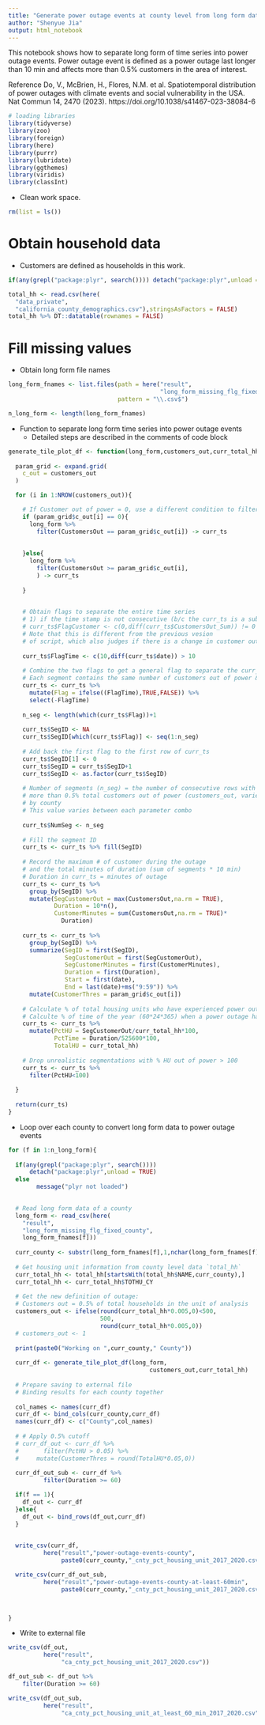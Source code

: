 ```yaml
---
title: "Generate power outage events at county level from long form data"
author: "Shenyue Jia"
output: html_notebook
---
```



This notebook shows how to separate long form of time series into power outage events.
Power outage event is defined as a power outage last longer than 10 min and affects more than 0.5% customers in the area of interest.

Reference
Do, V., McBrien, H., Flores, N.M. et al. Spatiotemporal distribution of power outages with climate events and social vulnerability in the USA. Nat Commun 14, 2470 (2023). https://doi.org/10.1038/s41467-023-38084-6

```r
# loading libraries
library(tidyverse)
library(zoo)
library(foreign)
library(here)
library(purrr)
library(lubridate)
library(ggthemes)
library(viridis)
library(classInt)
```

- Clean work space.
```r
rm(list = ls())
```

# Obtain household data

- Customers are defined as households in this work.

```r
if(any(grepl("package:plyr", search()))) detach("package:plyr",unload = TRUE) else message("plyr not loaded")

total_hh <- read.csv(here(
  "data_private",
  "california_county_demographics.csv"),stringsAsFactors = FALSE)
total_hh %>% DT::datatable(rownames = FALSE)
```

# Fill missing values

- Obtain long form file names

```r
long_form_fnames <- list.files(path = here("result",
                                           "long_form_missing_flg_fixed_county"),
                               pattern = "\\.csv$")

n_long_form <- length(long_form_fnames)
```

- Function to separate long form time series into power outage events
    - Detailed steps are described in the comments of code block

```r
generate_tile_plot_df <- function(long_form,customers_out,curr_total_hh){
  
  param_grid <- expand.grid(
    c_out = customers_out
  )

  for (i in 1:NROW(customers_out)){

    # If Customer out of power = 0, use a different condition to filter the subset data
    if (param_grid$c_out[i] == 0){
      long_form %>%
        filter(CustomersOut == param_grid$c_out[i]) -> curr_ts
      
      
    }else{
      long_form %>%
        filter(CustomersOut >= param_grid$c_out[i],
        ) -> curr_ts
      
    }
    

    # Obtain flags to separate the entire time series 
    # 1) if the time stamp is not consecutive (b/c the curr_ts is a subset from the long-form)
    # curr_ts$FlagCustomer <- c(0,diff(curr_ts$CustomersOut_Sum)) != 0
    # Note that this is different from the previous vesion
    # of script, which also judges if there is a change in customer out
    
    curr_ts$FlagTime <- c(10,diff(curr_ts$date)) > 10
    
    # Combine the two flags to get a general flag to separate the curr_ts into segments
    # Each segment contains the same number of customers out of power & the timestamps are consecutive
    curr_ts <- curr_ts %>%
      mutate(Flag = ifelse((FlagTime),TRUE,FALSE)) %>%
      select(-FlagTime)
    
    n_seg <- length(which(curr_ts$Flag))+1
    
    curr_ts$SegID <- NA
    curr_ts$SegID[which(curr_ts$Flag)] <- seq(1:n_seg)
    
    # Add back the first flag to the first row of curr_ts
    curr_ts$SegID[1] <- 0
    curr_ts$SegID = curr_ts$SegID+1
    curr_ts$SegID <- as.factor(curr_ts$SegID)
    
    # Number of segments (n_seg) = the number of consecutive rows with 
    # more than 0.5% total customers out of power (customers_out, varies)
    # by county
    # This value varies between each parameter combo
    
    curr_ts$NumSeg <- n_seg
    
    # Fill the segment ID
    curr_ts <- curr_ts %>% fill(SegID)
    
    # Record the maximum # of customer during the outage 
    # and the total minutes of duration (sum of segments * 10 min)
    # Duration in curr_ts = minutes of outage
    curr_ts <- curr_ts %>%
      group_by(SegID) %>%
      mutate(SegCustomerOut = max(CustomersOut,na.rm = TRUE),
             Duration = 10*n(),
             CustomerMinutes = sum(CustomersOut,na.rm = TRUE)*
               Duration)
    
    curr_ts <- curr_ts %>%
      group_by(SegID) %>%
      summarize(SegID = first(SegID),
                SegCustomerOut = first(SegCustomerOut),
                SegCustomerMinutes = first(CustomerMinutes),
                Duration = first(Duration),
                Start = first(date),
                End = last(date)+ms("9:59")) %>%
      mutate(CustomerThres = param_grid$c_out[i])
    
    # Calculate % of total housing units who have experienced power outage
    # Calculte % of time of the year (60*24*365) when a power outage have occurred
    curr_ts <- curr_ts %>%
      mutate(PctHU = SegCustomerOut/curr_total_hh*100,
             PctTime = Duration/525600*100,
             TotalHU = curr_total_hh)
    
    # Drop unrealistic segmentations with % HU out of power > 100
    curr_ts <- curr_ts %>%
      filter(PctHU<100)
    
  }
  
  return(curr_ts)
}

```

- Loop over each county to convert long form data to power outage events

```r

for (f in 1:n_long_form){
  
  if(any(grepl("package:plyr", search()))) 
      detach("package:plyr",unload = TRUE) 
  else 
        message("plyr not loaded")

  
  # Read long form data of a county
  long_form <- read_csv(here(
    "result",
    "long_form_missing_flg_fixed_county",
    long_form_fnames[f]))
  
  curr_county <- substr(long_form_fnames[f],1,nchar(long_form_fnames[f])-14)
  
  # Get housing unit information from county level data `total_hh`
  curr_total_hh <- total_hh[startsWith(total_hh$NAME,curr_county),]
  curr_total_hh <- curr_total_hh$TOTHU_CY
  
  # Get the new definition of outage:
  # Customers out = 0.5% of total households in the unit of analysis
  customers_out <- ifelse(round(curr_total_hh*0.005,0)<500,
                          500,
                          round(curr_total_hh*0.005,0))
  # customers_out <- 1
  
  print(paste0("Working on ",curr_county," County"))
  
  curr_df <- generate_tile_plot_df(long_form,
                                        customers_out,curr_total_hh)
  
  # Prepare saving to external file
  # Binding results for each county together
  
  col_names <- names(curr_df)
  curr_df <- bind_cols(curr_county,curr_df)
  names(curr_df) <- c("County",col_names)
  
  # # Apply 0.5% cutoff
  # curr_df_out <- curr_df %>%
  #       filter(PctHU > 0.05) %>%
  #     mutate(CustomerThres = round(TotalHU*0.05,0))
    
  curr_df_out_sub <- curr_df %>%
          filter(Duration >= 60)

  if(f == 1){
    df_out <- curr_df
  }else{
    df_out <- bind_rows(df_out,curr_df)
  }
  

  write_csv(curr_df,
          here("result","power-outage-events-county",
               paste0(curr_county,"_cnty_pct_housing_unit_2017_2020.csv")))

  write_csv(curr_df_out_sub,
          here("result","power-outage-events-county-at-least-60min",
               paste0(curr_county,"_cnty_pct_housing_unit_2017_2020.csv")))


  
}                               

```


- Write to external file
```r
write_csv(df_out,
          here("result",
               "ca_cnty_pct_housing_unit_2017_2020.csv"))

df_out_sub <- df_out %>%
    filter(Duration >= 60)

write_csv(df_out_sub,
          here("result",
               "ca_cnty_pct_housing_unit_at_least_60_min_2017_2020.csv"))
```